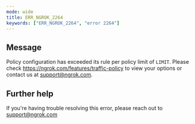 ```yaml
---
mode: wide
title: ERR_NGROK_2264
keywords: ["ERR_NGROK_2264", "error 2264"]
---
```


## Message

Policy configuration has exceeded its rule per policy limit of `LIMIT`. Please check https://ngrok.com/features/traffic-policy to view your options or contact us at support@ngrok.com.

## Further help

If you're having trouble resolving this error, please reach out to [support@ngrok.com](mailto:support@ngrok.com?subject=Help%20with%20ERR_NGROK_2264)
